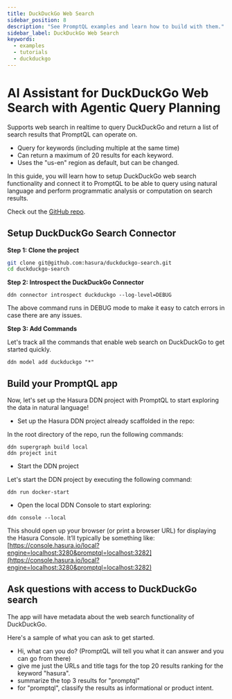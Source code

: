 ```yaml
---
title: DuckDuckGo Web Search
sidebar_position: 8
description: "See PromptQL examples and learn how to build with them."
sidebar_label: DuckDuckGo Web Search
keywords:
  - examples
  - tutorials
  - duckduckgo
---
```



# AI Assistant for DuckDuckGo Web Search with Agentic Query Planning

Supports web search in realtime to query DuckDuckGo and return a list of search results that PromptQL can operate on.

- Query for keywords (including multiple at the same time)
- Can return a maximum of 20 results for each keyword.
- Uses the "us-en" region as default, but can be changed.

<Thumbnail src="/img/get-started/duckduckgo-search.jpeg" alt="AI Assistant for DuckDuckGo Search" />

In this guide, you will learn how to setup DuckDuckGo web search functionality and connect it to PromptQL to be able to
query using natural language and perform programmatic analysis or computation on search results.

Check out the [GitHub repo](https://github.com/hasura/duckduckgo-search).

<Prereqs />

## Setup DuckDuckGo Search Connector

**Step 1: Clone the project**

```bash copy
git clone git@github.com:hasura/duckduckgo-search.git
cd duckduckgo-search
```

**Step 2: Introspect the DuckDuckGo Connector**

```ddn
ddn connector introspect duckduckgo --log-level=DEBUG
```

The above command runs in DEBUG mode to make it easy to catch errors in case there are any issues.

**Step 3: Add Commands**

Let's track all the commands that enable web search on DuckDuckGo to get started quickly.

```ddn
ddn model add duckduckgo "*"
```

## Build your PromptQL app

Now, let's set up the Hasura DDN project with PromptQL to start exploring the data in natural language!

- Set up the Hasura DDN project already scaffolded in the repo:

In the root directory of the repo, run the following commands:

```ddn
ddn supergraph build local
ddn project init
```

- Start the DDN project

Let's start the DDN project by executing the following command:

```ddn
ddn run docker-start
```

- Open the local DDN Console to start exploring:

```ddn
ddn console --local
```

This should open up your browser (or print a browser URL) for displaying the Hasura Console. It’ll typically be
something like:
[https://console.hasura.io/local?engine=localhost:3280&promptql=localhost:3282](https://console.hasura.io/local?engine=localhost:3280&promptql=localhost:3282)

## Ask questions with access to DuckDuckGo search

The app will have metadata about the web search functionality of DuckDuckGo.

Here's a sample of what you can ask to get started.

- Hi, what can you do? (PromptQL will tell you what it can answer and you can go from there)
- give me just the URLs and title tags for the top 20 results ranking for the keyword "hasura".
- summarize the top 3 results for "promptql"
- for "promptql", classify the results as informational or product intent.
